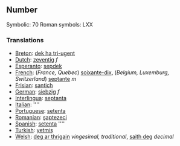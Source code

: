 ==Number==

Symbolic: 70
Roman symbols: LXX

===Translations===

*[[Breton]]: [[dek ha tri-ugent]]
*[[Dutch]]: [[zeventig]] ''f''
*[[Esperanto]]: [[sepdek]]
*[[French]]: (''France, Quebec'') [[soixante-dix]], (''Belgium, Luxemburg, Switzerland'') [[septante]] ''m''
*[[Frisian]]: [[santich]]
*[[German]]: [[siebzig]] ''f''
*[[Interlingua]]: [[septanta]]
*[[Italian]]: [[]] ''''
*[[Portuguese]]: [[setenta]]
*[[Romanian]]: [[şaptezeci]]
*[[Spanish]]: [[setenta]] ''''
*[[Turkish]]: [[yetmiş]]
*[[Welsh]]: [[deg ar thrigain]] ''vingesimal, traditional'', [[saith deg]] ''decimal''